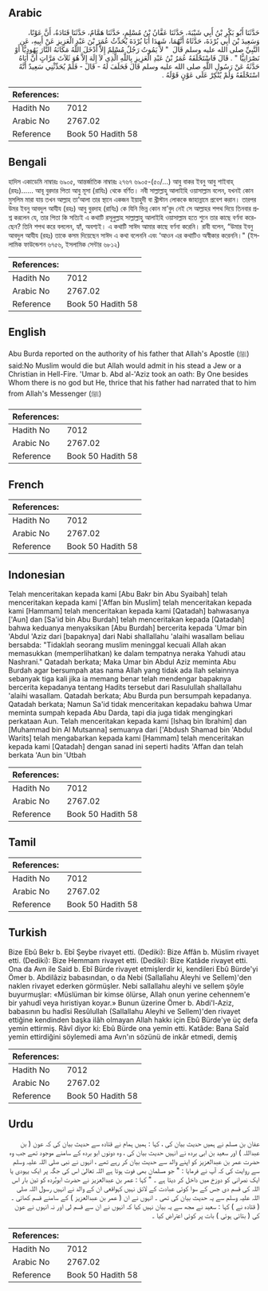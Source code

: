 ## Arabic


<div dir="rtl" lang="ar" style={{fontSize:'larger',backgroundColor:'#f8f9fa',padding:20}}>
حَدَّثَنَا أَبُو بَكْرِ بْنُ أَبِي شَيْبَةَ، حَدَّثَنَا عَفَّانُ بْنُ مُسْلِمٍ، حَدَّثَنَا هَمَّامٌ، حَدَّثَنَا قَتَادَةُ، أَنَّ عَوْنًا، وَسَعِيدَ بْنَ أَبِي بُرْدَةَ، حَدَّثَاهُ أَنَّهُمَا، شَهِدَا أَبَا بُرْدَةَ يُحَدِّثُ عُمَرَ بْنَ عَبْدِ الْعَزِيزِ عَنْ أَبِيهِ، عَنِ النَّبِيِّ صلى الله عليه وسلم قَالَ ‏ "‏ لاَ يَمُوتُ رَجُلٌ مُسْلِمٌ إِلاَّ أَدْخَلَ اللَّهُ مَكَانَهُ النَّارَ يَهُودِيًّا أَوْ نَصْرَانِيًّا ‏"‏ ‏.‏ قَالَ فَاسْتَحْلَفَهُ عُمَرُ بْنُ عَبْدِ الْعَزِيزِ بِاللَّهِ الَّذِي لاَ إِلَهَ إِلاَّ هُوَ ثَلاَثَ مَرَّاتٍ أَنَّ أَبَاهُ حَدَّثَهُ عَنْ رَسُولِ اللَّهِ صلى الله عليه وسلم قَالَ فَحَلَفَ لَهُ - قَالَ - فَلَمْ يُحَدِّثْنِي سَعِيدٌ أَنَّهُ اسْتَحْلَفَهُ وَلَمْ يُنْكِرْ عَلَى عَوْنٍ قَوْلَهُ ‏.‏
</div>
<div style={{backgroundColor:'#f8f9fa',padding:20, marginBottom: 10}}><table> <thead> <tr> <th>References:</th> <th></th> </tr> </thead> <tbody><tr><td>Hadith No</td><td>7012</td></tr><tr><td>Arabic No</td><td>2767.02</td></tr><tr><td>Reference</td><td>Book 50 Hadith 58</td></tr></tbody></table></div>

## Bengali


<div dir="ltr" lang="bn" style={{fontSize:'larger',backgroundColor:'#f8f9fa',padding:20}}>
হাদিস একাডেমি নাম্বারঃ ৬৯০৫, আন্তর্জাতিক নাম্বারঃ ২৭৬৭ ৬৯০৫-(৫০/…) আবু বাকর ইবনু আবু শাইবাহ্ (রহঃ)...... আবূ বুরদার পিতা আবু মূসা (রাযিঃ) থেকে বর্ণিত। নবী সাল্লাল্লাহু আলাইহি ওয়াসাল্লাম বলেন, যখনই কোন মুসলিম মারা যায় তখন আল্লাহ তা’আলা তার স্থানে একজন ইয়াহুদী বা খ্রীস্টান লোককে জাহান্নামে প্রবেশ করান। তারপর উমর ইবনু আবদুল আযীয (রহঃ) আবু বুরদাহ (রাযিঃ) কে যিনি ভিন্ন কোন মা’বুদ নেই সে আল্লাহর শপথ দিয়ে তিনবার প্রশ্ন করলেন যে, তার পিতা কি সত্যিই এ কথাটি রসূলুল্লাহ সাল্লাল্লাহু আলাইহি ওয়াসাল্লাম হতে শুনে তার কাছে বর্ণনা করেছেন? তিনি শপথ করে বললেন, হ্যাঁ, অবশ্যই। এ কথাটি সাঈদ আমার কাছে বর্ণনা করেনি। রাবী বলেন, “উমার ইবনু আবদুল আযীয (রহঃ) তাকে কসম দিয়েছেন সাঈদ এ কথা বলেননি এবং ‘আওন এর কথাটিও অস্বীকার করেননি।" (ইসলামিক ফাউন্ডেশন ৬৭৫৬, ইসলামিক সেন্টার ৬৮১২)
</div>
<div style={{backgroundColor:'#f8f9fa',padding:20, marginBottom: 10}}><table> <thead> <tr> <th>References:</th> <th></th> </tr> </thead> <tbody><tr><td>Hadith No</td><td>7012</td></tr><tr><td>Arabic No</td><td>2767.02</td></tr><tr><td>Reference</td><td>Book 50 Hadith 58</td></tr></tbody></table></div>

## English


<div dir="ltr" lang="en" style={{fontSize:'larger',backgroundColor:'#f8f9fa',padding:20}}>
Abu Burda reported on the authority of his father that Allah's Apostle (ﷺ) said:No Muslim would die but Allah would admit in his stead a Jew or a Christian in Hell-Fire. 'Umar b. Abd al-'Aziz took an oath: By One besides Whom there is no god but He, thrice that his father had narrated that to him from Allah's Messenger (ﷺ)
</div>
<div style={{backgroundColor:'#f8f9fa',padding:20, marginBottom: 10}}><table> <thead> <tr> <th>References:</th> <th></th> </tr> </thead> <tbody><tr><td>Hadith No</td><td>7012</td></tr><tr><td>Arabic No</td><td>2767.02</td></tr><tr><td>Reference</td><td>Book 50 Hadith 58</td></tr></tbody></table></div>

## French


<div dir="ltr" lang="fr" style={{fontSize:'larger',backgroundColor:'#f8f9fa',padding:20}}>

</div>
<div style={{backgroundColor:'#f8f9fa',padding:20, marginBottom: 10}}><table> <thead> <tr> <th>References:</th> <th></th> </tr> </thead> <tbody><tr><td>Hadith No</td><td>7012</td></tr><tr><td>Arabic No</td><td>2767.02</td></tr><tr><td>Reference</td><td>Book 50 Hadith 58</td></tr></tbody></table></div>

## Indonesian


<div dir="ltr" lang="id" style={{fontSize:'larger',backgroundColor:'#f8f9fa',padding:20}}>
Telah menceritakan kepada kami [Abu Bakr bin Abu Syaibah] telah menceritakan kepada kami ['Affan bin Muslim] telah menceritakan kepada kami [Hammam] telah menceritakan kepada kami [Qatadah] bahwasanya ['Aun] dan [Sa'id bin Abu Burdah] telah menceritakan kepada [Qatadah] bahwa keduanya menyaksikan [Abu Burdah] bercerita kepada 'Umar bin 'Abdul 'Aziz dari [bapaknya] dari Nabi shallallahu 'alaihi wasallam beliau bersabda: "Tidaklah seorang muslim meninggal kecuali Allah akan memasukkan (memperlihatkan) ke dalam tempatnya neraka Yahudi atau Nashrani." Qatadah berkata; Maka Umar bin Abdul Aziz meminta Abu Burdah agar bersumpah atas nama Allah yang tidak ada Ilah selainnya sebanyak tiga kali jika ia memang benar telah mendengar bapaknya bercerita kepadanya tentang Hadits tersebut dari Rasulullah shallallahu 'alaihi wasallam. Qatadah berkata; Abu Burda pun bersumpah kepadanya. Qatadah berkata; Namun Sa'id tidak menceritakan kepadaku bahwa Umar meminta sumpah kepada Abu Darda, tapi dia juga tidak mengingkari perkataan Aun. Telah menceritakan kepada kami [Ishaq bin Ibrahim] dan [Muhammad bin Al Mutsanna] semuanya dari ['Abdush Shamad bin 'Abdul Warits] telah mengabarkan kepada kami [Hammam] telah menceritakan kepada kami [Qatadah] dengan sanad ini seperti hadits 'Affan dan telah berkata 'Aun bin 'Utbah
</div>
<div style={{backgroundColor:'#f8f9fa',padding:20, marginBottom: 10}}><table> <thead> <tr> <th>References:</th> <th></th> </tr> </thead> <tbody><tr><td>Hadith No</td><td>7012</td></tr><tr><td>Arabic No</td><td>2767.02</td></tr><tr><td>Reference</td><td>Book 50 Hadith 58</td></tr></tbody></table></div>

## Tamil


<div dir="ltr" lang="ta" style={{fontSize:'larger',backgroundColor:'#f8f9fa',padding:20}}>

</div>
<div style={{backgroundColor:'#f8f9fa',padding:20, marginBottom: 10}}><table> <thead> <tr> <th>References:</th> <th></th> </tr> </thead> <tbody><tr><td>Hadith No</td><td>7012</td></tr><tr><td>Arabic No</td><td>2767.02</td></tr><tr><td>Reference</td><td>Book 50 Hadith 58</td></tr></tbody></table></div>

## Turkish


<div dir="ltr" lang="tr" style={{fontSize:'larger',backgroundColor:'#f8f9fa',padding:20}}>
Bize Ebû Bekr b. Ebî Şeybe rivayet etti. (Dediki): Bize Affân b. Müslim rivayet etti. (Dediki): Bize Hemmam rivayet etti. (Dediki): Bize Katâde rivayet etti. Ona da Avn ile Said b. Ebî Bürde rivayet etmişlerdir ki, kendileri Ebû Bürde'yi Ömer b. Abdilâziz babasından, o da Nebi (Sallalîahu Aleyhi ve Sellem)'den naklen rivayet ederken görmüşler. Nebi sallallahu aleyhi ve sellem şöyle buyurmuşlar: «Müslüman bir kimse ölürse, Allah onun yerine cehennem'e bir yahudî veya hıristiyan koyar.» Bunun üzerine Ömer b. Abdi'l-Aziz, babasının bu hadîsi Resûlullah (Sallallahu Aleyhi ve Sellem)'den rivayet ettiğine kendinden başka ilâh olmayan Allah hakkı için Ebû Bürde'ye üç defa yemin ettirmiş. Râvî diyor ki: Ebû Bürde ona yemin etti. Katâde: Bana Saîd yemin ettirdiğini söylemedi ama Avn'ın sözünü de inkâr etmedi, demiş
</div>
<div style={{backgroundColor:'#f8f9fa',padding:20, marginBottom: 10}}><table> <thead> <tr> <th>References:</th> <th></th> </tr> </thead> <tbody><tr><td>Hadith No</td><td>7012</td></tr><tr><td>Arabic No</td><td>2767.02</td></tr><tr><td>Reference</td><td>Book 50 Hadith 58</td></tr></tbody></table></div>

## Urdu


<div dir="rtl" lang="ur" style={{fontSize:'larger',backgroundColor:'#f8f9fa',padding:20}}>
عفان بن مسلم نے ہمیں حدیث بیان کی ، کہا : ہمیں ہمام نے قتادہ سے حدیث بیان کی کہ عون ( بن عبداللہ ) اور سعید بن ابی بردہ نے انہیں حدیث بیان کی ، وہ دونوں ابو بردہ کے سامنے موجود تھے جب وہ حضرت عمر بن عبدالعزیز کو اپنے والد سے حدیث بیان کر رہے تھے ، انہوں نے نبی صلی اللہ علیہ وسلم سے روایت کی کہ آپ نے فرمایا : " جو مسلمان بھی فوت ہوتا ہے اللہ تعالیٰ اس کی جگہ پر ایک یہودی یا ایک نصرانی کو دوزخ میں داخل کر دیتا ہے ۔ " کہا : عمر بن عبدالعزیز نے حضرت ابوبُردہ کو تین بار اس اللہ کی قسم دی جس کے سوا کوئی عبادت کے لائق نہیں کہواقعی ان کے والد نے انہیں رسول اللہ صلی اللہ علیہ وسلم سے یہ حدیث بیان کی تھی ۔ انہوں نے ان ( عمر بن عبدالعزیز ) کے سامنے قسم کھائی ۔ ( قتادہ نے ) کہا : سعید نے مجھ سے یہ بیان نہیں کیا کہ انہوں نے ان سے قسم لی اور نہ انہوں نے عون کی ( بتائی ہوئی ) بات پر کوئی اعتراض کیا ۔
</div>
<div style={{backgroundColor:'#f8f9fa',padding:20, marginBottom: 10}}><table> <thead> <tr> <th>References:</th> <th></th> </tr> </thead> <tbody><tr><td>Hadith No</td><td>7012</td></tr><tr><td>Arabic No</td><td>2767.02</td></tr><tr><td>Reference</td><td>Book 50 Hadith 58</td></tr></tbody></table></div>
